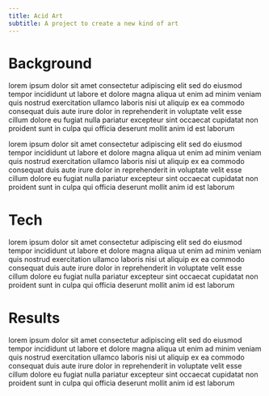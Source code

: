 ```yaml
---
title: Acid Art
subtitle: A project to create a new kind of art
---
```


# Background

lorem ipsum dolor sit amet consectetur adipiscing elit sed do eiusmod tempor incididunt ut labore et dolore magna aliqua ut enim ad minim veniam quis nostrud exercitation ullamco laboris nisi ut aliquip ex ea commodo consequat duis aute irure dolor in reprehenderit in voluptate velit esse cillum dolore eu fugiat nulla pariatur excepteur sint occaecat cupidatat non proident sunt in culpa qui officia deserunt mollit anim id est laborum

lorem ipsum dolor sit amet consectetur adipiscing elit sed do eiusmod tempor incididunt ut labore et dolore magna aliqua ut enim ad minim veniam quis nostrud exercitation ullamco laboris nisi ut aliquip ex ea commodo consequat duis aute irure dolor in reprehenderit in voluptate velit esse cillum dolore eu fugiat nulla pariatur excepteur sint occaecat cupidatat non proident sunt in culpa qui officia deserunt mollit anim id est laborum

# Tech

lorem ipsum dolor sit amet consectetur adipiscing elit sed do eiusmod tempor incididunt ut labore et dolore magna aliqua ut enim ad minim veniam quis nostrud exercitation ullamco laboris nisi ut aliquip ex ea commodo consequat duis aute irure dolor in reprehenderit in voluptate velit esse cillum dolore eu fugiat nulla pariatur excepteur sint occaecat cupidatat non proident sunt in culpa qui officia deserunt mollit anim id est laborum

# Results

lorem ipsum dolor sit amet consectetur adipiscing elit sed do eiusmod tempor incididunt ut labore et dolore magna aliqua ut enim ad minim veniam quis nostrud exercitation ullamco laboris nisi ut aliquip ex ea commodo consequat duis aute irure dolor in reprehenderit in voluptate velit esse cillum dolore eu fugiat nulla pariatur excepteur sint occaecat cupidatat non proident sunt in culpa qui officia deserunt mollit anim id est laborum
